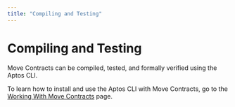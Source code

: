 ```yaml
---
title: "Compiling and Testing"
---
```


# Compiling and Testing

Move Contracts can be compiled, tested, and formally verified using the Aptos CLI.

To learn how to install and use the Aptos CLI with Move Contracts, go to the [Working With Move Contracts](../../cli/use-cli/working-with-move-contracts.mdx) page.
